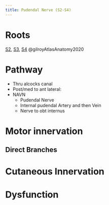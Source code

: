 ```yaml
---
title: Pudendal Nerve (S2-S4)
---
```


# Roots

[S2]({{< var ref-nerve-root.s2 >}}), [S3]({{< var ref-nerve-root.s3 >}}), [S4]({{< var ref-nerve-root.s4 >}}) @gilroyAtlasAnatomy2020

# Pathway

- Thru alcocks canal
- Post/med to ant lateral:
- NAVN
    - Pudendal Nerve
    - Internal pudendal Artery and then Vein
    - Nerve to obt internus 


# Motor innervation

## Direct Branches



# Cutaneous Innervation

# Dysfunction